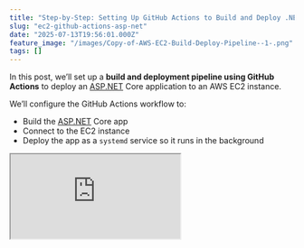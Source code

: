 ```yaml
---
title: "Step-by-Step: Setting Up GitHub Actions to Build and Deploy .NET to EC2"
slug: "ec2-github-actions-asp-net"
date: "2025-07-13T19:56:01.000Z"
feature_image: "/images/Copy-of-AWS-EC2-Build-Deploy-Pipeline--1-.png"
tags: []
---
```


In this post, we’ll set up a **build and deployment pipeline using GitHub Actions** to deploy an [ASP.NET](http://ASP.NET) Core application to an AWS EC2 instance.

We’ll configure the GitHub Actions workflow to:

*   Build the [ASP.NET](http://ASP.NET) Core app
*   Connect to the EC2 instance
*   Deploy the app as a `systemd` service so it runs in the background

<iframe src="https://www.youtube.com/embed/hViTuEA75-w?feature=oembed" />

This post is part of my [AWS EC2 series](__GHOST_URL__/blog/tag/ec2/), and thanks to AWS for sponsoring this video.

If you are completely new to running .NET apps on AWS EC2 I highly recommend checking out my Step-by-Step guide.

[

Deploying a .NET Web API on Amazon EC2: A Step-by-Step Guide

Let’s learn how to leverage Amazon EC2 to host your .NET applications. In this post, we will learn how to create an EC2 instance, set it up with .NET runtime, upload your .NET application, and run it from there.

![](/images/logo-512x512-22.png)Rahul NathRahul Pulikkot Nath

![](/images/EC2-ASP-NET.png)

](__GHOST_URL__/blog/amazon-ec2-dotnet-api-hosting/)

Setting Up EC2 Instance
-----------------------

Before we dive into the GitHub Actions setup, we need an EC2 instance ready to host our ASP NET Core app.

We will use AWS CDK to define and deploy the required AWS infrastructure.

I will be running the CDK deploy step manually outside of GitHub Actions to keep our build and deployment pipeline faster and more focused on the app itself.

[

AWS CDK For The .NET Developer: How To Easily Get Started

AWS CDK simplifies Cloud Infrastructure management. CDK lets you define AWS resources using first-class programming concepts. It translates your code into AWS CloudFormation templates, which can be used to provision AWS resources for your application. Let’s get started using .NET and C#.

![](/images/logo-512x512-23.png)Rahul NathRahul Pulikkot Nath

![](/images/AWS-CDK-3.png)

](__GHOST_URL__/blog/aws-cdk-dotnet/)

Here's a snippet from the [CDK code](https://github.com/rahulpnath/aws-ec2/commit/1c358d5218a1b84206048043bf04eef854d0a70f#diff-ceaf3769e56ae6c1122a8121107e005a33d99b33f6580d4521e7705f9d17dbfd) to set up the EC2 instance.

    // Create EC2 InstanceMore actions
    var instance = new Instance_(this, "WebApiInstance", new InstanceProps {
      InstanceType = InstanceType.Of(InstanceClass.BURSTABLE3, InstanceSize.MICRO),
        MachineImage = MachineImage.LatestAmazonLinux2023(),
        Vpc = vpc,
        Role = role,
        SecurityGroup = securityGroup,
        KeyPair = KeyPair.FromKeyPairName(this, "key-0a498c763ef8ab954", "my-key-pair"),
    });

To set up the key pair navigate to the AWS Console → EC2 → Key Pairs

![](/images/image.png)

We use this key pair to connect to the EC2 instance later from GitHub actions file to deploy our .NET application.

To keep our GH Actions file more focused on the application, we will be running the infrastructure setup outside of it. For this example, you can directly run the `cdk deploy` command from the root of the repository, which will create the EC2 instances.

Alternatively, you can also have a separate GH actions or include it in your application deployment steps as well.

Deploying ASP.NET App as Systems Service File
---------------------------------------------

For this demo, we will use a [simple ASP.NET Core Web Api](https://github.com/rahulpnath/aws-ec2/tree/main/src/MyApi) application created by the default template.

We’ll run the app in the background using a `systemd` service.

💡

__A systemd service lets you manage your application like any other Linux service — you can start, stop, restart, and enable it to run automatically on boot.__

Here is the [systemd](https://github.com/rahulpnath/aws-ec2/blob/main/src/MyApi/myapi.service) service file we will use.

### Key Sections of systemd File

*   **\[Unit\]**
    *   `Description`: Provides a description of the service.
*   **\[Service\]**
    *   `WorkingDirectory`: The directory where your app is located.
    *   `ExecStart`: The command to start your application.
    *   `Restart=always`: Ensures the app restarts automatically if it crashes or stops.
    *   `User`: Specifies the user under which the app runs (`ec2-user`).
    *   `Environment`: Sets environment variables:
        *   `DOTNET_SYSTEM_GLOBALIZATION_INVARIANT=1`: Enables globalization features without needing ICU libraries.
        *   `ASPNETCORE_ENVIRONMENT=Production`: Sets the environment to Production.
        *   `ASPNETCORE_URLS=http://0.0.0.0:5000`: Binds the app to all network interfaces on port 5000.
*   **\[Install\]**
    *   `WantedBy=multi-user.target`: Ensures the service starts automatically on system boot.

GitHub Actions Build and Deployment Pipeline
--------------------------------------------

With that all out of the way, let's set up our GitHub Actions pipeline to deploy our ASP.NET app to the EC2 instance.  
  
Whenever code is pushed to the branch, the workflow:

*   **Builds the application** into a self-contained, production-ready artifact.
*   **Deploys it to an EC2 instance**, stopping the current service, copying the new build, and restarting the service.

### Building the .NET Publish Artifact

This GitHub Actions workflow starts when a push is made to the `test` branch. It prepares the environment and builds the application for deployment:

*   Uses `.NET 9.0.x`, configured via `actions/setup-dotnet`.
*   Check out the code from the repository.
*   Runs `dotnet publish` from the `src/` directory, targeting `linux-x64` and generating a **self-contained** release build.
*   Outputs the build to a `./publish` folder for deployment.

    - uses: actions/checkout@v3
    
    - name: Setup .NET
      uses: actions/setup-dotnet@v3
      with:
        dotnet-version: ${{ env.DOTNET_VERSION }}
    
    - name: Publish
      working-directory: src
      run: dotnet publish ${{ env.PROJECT_PATH }} --configuration Release --output ./publish --self-contained true -r linux-x64

This ensures a clean, ready-to-run build that includes the .NET runtime.

### Deploying to EC2

After the build step, the workflow deploys the application to an EC2 instance using a secure SSH connection. It authenticates using AWS credentials from GitHub Secrets, then handles the deployment process end-to-end.

Key steps include:

*   **Connecting via SSH** with a private key provided at runtime
*   **Stopping the existing service** and cleaning the deployment directory
*   **Transferring the published files and service definition** to the EC2 instance
*   **Reloading `systemd` and restarting the service** to run the new version

    - name: Configure AWS credentials
      uses: aws-actions/configure-aws-credentials@v2
      with:
        aws-access-key-id: ${{ secrets.AWS_ACCESS_KEY_ID }}
        aws-secret-access-key: ${{ secrets.AWS_SECRET_ACCESS_KEY }}
        aws-region: ${{ secrets.AWS_REGION }}
    
    - name: Copy files to EC2
      working-directory: src
      env:
        EC2_SSH_KEY: ${{ secrets.EC2_SSH_KEY }}
        EC2_USERNAME: ${{ secrets.EC2_USERNAME }}
      run: |
        echo "$EC2_SSH_KEY" > ssh_key.pem
        chmod 600 ssh_key.pem
    
        # Stop the service and clear the directory
        ssh -o StrictHostKeyChecking=no -i ssh_key.pem $EC2_USERNAME '
         sudo systemctl stop myapi || true
         rm -rf ~/myapi/*
        '
    
        # Copy the published files
        scp -o StrictHostKeyChecking=no -i ssh_key.pem -r ./publish/* $EC2_USERNAME:~/myapi/
    
        # Copy the service file
        scp -o StrictHostKeyChecking=no -i ssh_key.pem ./MyApi/myapi.service $EC2_USERNAME:~/myapi/
    
        # Setup and start the service
        ssh -o StrictHostKeyChecking=no -i ssh_key.pem $EC2_USERNAME '
         sudo cp ~/myapi/myapi.service /etc/systemd/system/
         sudo chmod +x ~/myapi/MyApi
         sudo systemctl daemon-reload
         sudo systemctl enable myapi
         sudo systemctl restart myapi
        '
    

This ensures a consistent and automated deployment with minimal manual intervention.

The GH Actions will be automatically triggered on commits in the `main` branch, or you can trigger a manual build under the [Actions](https://github.com/rahulpnath/aws-ec2/actions) tab.

Once deployed, you can navigate to your ASP.NET API via the EC2 instance's public DNS address and the port (_5000_) on which the application is configured.

_You can view the code at this_ [_commit_](https://github.com/rahulpnath/aws-ec2/tree/ea11b4f9ac21491b263a216434584fa2d44d02a4)_, which captures the project as of that date. For the latest version, please check the main branch._